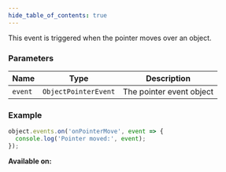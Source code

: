 ```yaml
---
hide_table_of_contents: true
---
```



This event is triggered when the pointer moves over an object.

### Parameters

| Name    | Type                 | Description              |
| ------- | -------------------- | ------------------------ |
| `event` | `ObjectPointerEvent` | The pointer event object |

### Example

```js
object.events.on('onPointerMove', event => {
  console.log('Pointer moved:', event);
});
```

**Available on:** <ClientTag />
